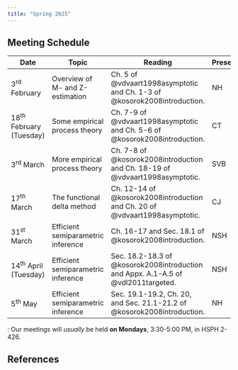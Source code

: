 ```yaml
---
title: "Spring 2025"
---
```


## Meeting Schedule

| Date            | Topic                  | Reading          | Presenter   |
|-----------------|------------------------|------------------|-------------|
| 3^rd^ February  | Overview of M- and Z-estimation | Ch. 5 of @vdvaart1998asymptotic and Ch. 1-3 of @kosorok2008introduction. | NH |
| 18^th^ February (Tuesday) | Some empirical process theory | Ch. 7-9 of @vdvaart1998asymptotic and Ch. 5-6 of @kosorok2008introduction. | CT |
| 3^rd^ March     | More empirical process theory | Ch. 7-8 of @kosorok2008introduction and Ch. 18-19 of @vdvaart1998asymptotic. | SVB |
| 17^th^ March    | The functional delta method | Ch. 12-14 of @kosorok2008introduction and Ch. 20 of @vdvaart1998asymptotic. | CJ |
| 31^st^ March    | Efficient semiparametric inference | Ch. 16-17  and Sec. 18.1 of @kosorok2008introduction. | NSH |
| 14^th^ April (Tuesday)    | Efficient semiparametric inference | Sec. 18.2-18.3 of @kosorok2008introduction and Appx. A.1-A.5 of @vdl2011targeted. | NSH |
| 5^th^ May    | Efficient semiparametric inference | Sec. 19.1-19.2, Ch. 20, and Sec. 21.1-21.2 of @kosorok2008introduction. | NH |
<!--
| 5^th^ May       |  | {{< fa triangle-exclamation >}} Sec. 1.2, 1.4, 1.5, and 1.6 of @vdl2003unified. {{< fa triangle-exclamation >}} | NSH |
-->

: Our meetings will *usually* be held **on Mondays**, 3:30-5:00 PM, in HSPH 2-426.


## References

::: {#refs}
:::

